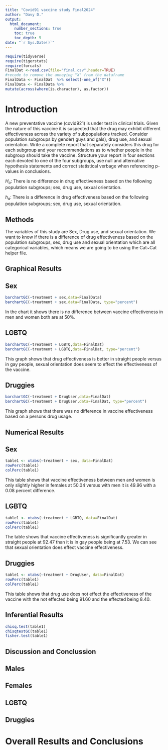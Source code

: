```yaml
---
title: "Covid91 vaccine study Final2024"
author: "Davy D."
output:
  html_document:
    number_sections: true
    toc: true
    toc_depth: 5
date: "`r Sys.Date()`" 
---
```


```r
require(tidyverse)
require(tigerstats)
require(forcats)
FinalDat <-read.csv(file="final.csv",header=TRUE)
#recode to remove the annoying "X" from the dataframe
FinalData <- FinalDat  %>% select(-one_of("X"))
FinalData <- FinalData %>%
mutate(across(where(is.character), as.factor))
```

# Introduction

A new  preventative vaccine (covid921) is under test in clinical trials. Given the nature of this vaccine it is suspected that the drug may exhibit different effectiveness across the variety of subpopulations tracked. Consider population subgroups by gender( guys and gals), drug use, and sexual orientation. Write a complete report that separately considers this drug for each subgroup and your recommendations as to whether people in the subgroup should take the vaccine. Structure your report in four sections each devoted to one of the four subgroups, use null and alternative hypothesis statements and correct statistical verbage when referencing p-values in conclusions.

$H_o$: There is no difference in drug effectiveness based on the following population subgroups; sex, drug use, sexual orientation.

$h_a$: There is a difference in drug effectiveness based on the following population subgroups; sex, drug use, sexual orientation.


## Methods

The variables of this study are Sex, Drug use, and sexual orientation.
We want to know if there is a difference of drug effectiveness based on the population subgroups, sex, drug use and sexual orientation which are all categorical variables, which means we are going to be using the Cat~Cat helper file. 


## Graphical Results

## Sex

```r
barchartGC(~treatment + sex,data=FinalData)
barchartGC(~treatment + sex,data=FinalData, type="percent")

```


In the chart it shows there is no difference between vaccine effectiveness in men and women both are at 50%.  
 
## LGBTQ  
```r
barchartGC(~treatment + LGBTQ,data=FinalDat)
barchartGC(~treatment + LGBTQ,data=FinalDat, type="percent")

```

This graph shows that drug effectiveness is better in straight people versus in gay people, sexual orientation does seem to effect the effectiveness of the vaccine.

## Druggies

```r
barchartGC(~treatment + DrugUser,data=FinalDat)
barchartGC(~treatment + DrugUser,data=FinalDat, type="percent")

```

This graph shows that there was no difference in vaccine effectiveness based on a persons drug usage. 

## Numerical Results

## Sex
```r
table1 <- xtabs(~treatment + sex, data=FinalDat)
rowPerc(table1)
colPerc(table1)
```
This table shows that vaccine effectiveness between men and women is only slightly higher in females at 50.04 versus with men it is 49.96 with a 0.08 percent difference.

## LGBTQ
```r
table1 <- xtabs(~treatment + LGBTQ, data=FinalDat)
rowPerc(table1)
colPerc(table1)
```
The table shows that vaccine effectiveness is significantly greater in straight people at 92.47 than it is in gay people being at 7.53. We can see that sexual orientation does effect vaccine effectiveness.

## Druggies
```r
table1 <- xtabs(~treatment + DrugUser, data=FinalDat)
rowPerc(table1)
colPerc(table1)
```
This table shows that drug use does not effect the effectiveness of the vaccine with the not effected being 91.60 and the effected being 8.40. 

## Inferential Results
```r
chisq.test(table1)
chisqtestGC(table1)
fisher.test(table1)
```

## Discussion and Conclussion
## Males


## Females


## LGBTQ



## Druggies


# Overall Results and Conclusions